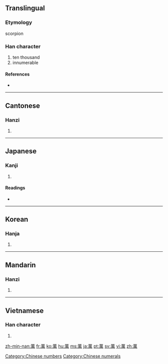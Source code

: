 {{see|万}}<!-- may be replaced by zh-forms -->
==Translingual==

===Etymology===
scorpion

===Han character===
{{Han char|rn=140|rad=艸|as=09|sn=15|four=4442<sub>7</sub>|canj=廿田中月 (TWLB)}}

# ten thousand
# innumerable

====References====
* {{Han ref|kx=1042.330|dkj=31339|dj=1501.060|hdz=53247.080|uh=842C|ud=33836|bh=B855|bd=47189}}

[[Category:Chinese numbers]]
[[Category:Chinese numerals]]
----

==Cantonese==

===Hanzi===
{{yue-hanzi|jyut=|y=maan6}}

# {{defn|Cantonese|sort=艸09}}

----

==Japanese==

===Kanji===
{{ja-kanji|grade=|rs=艸09}}

# {{defn|Japanese}}

====Readings====
* {{ja-readings|on=[[まん]] (''man''), [[ばん]] (''ban'')|kun=[[よろず]] (yorozu)|nanori=[[かず]] (''kazu''), [[ま]] (''ma''), [[ゆる]] (''yuru''), [[よし]] (''yoshi'')}}

----

==Korean==

===Hanja===
{{ko-hanja|hangeul=만|rv=man|mr=man|y=man|eumhun=만|ehrv=man|ehmr=man|ehy=man}}

# {{defn|Korean|sort=艸09}}

----

==Mandarin==

===Hanzi===
{{cmn-hanzi|sim=万|pin=[[wàn]] ([[wan4]])|wg=wan<sup>4</sup>}}

# {{defn|Mandarin|sort=艸09}}

----

==Vietnamese==

===Han character===
{{vi-hantu|[[vạn]], [[vàn]], [[mại]], [[muôn]]|rs=艸09}}

# {{defn|Vietnamese|sort=艸09}}

[[zh-min-nan:萬]]
[[fr:萬]]
[[ko:萬]]
[[hu:萬]]
[[ms:萬]]
[[ja:萬]]
[[pt:萬]]
[[sv:萬]]
[[vi:萬]]
[[zh:萬]]